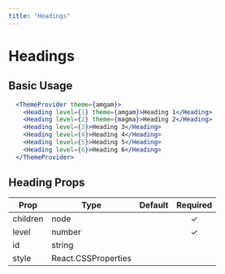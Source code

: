 ```yaml
---
title: "Headings"
---
```


# Headings

## Basic Usage

```.jsx
  <ThemeProvider theme={amgam}>
    <Heading level={1} theme={amgam}>Heading 1</Heading>
    <Heading level={2} theme={magma}>Heading 2</Heading>
    <Heading level={3}>Heading 3</Heading>
    <Heading level={4}>Heading 4</Heading>
    <Heading level={5}>Heading 5</Heading>
    <Heading level={6}>Heading 6</Heading>
  </ThemeProvider>
```

## Heading Props

| Prop                   | Type | Default | Required    |
| -----------------------|------|---------|:-----------:|
| children | node | | &#10003;
| level | number | | &#10003;
| id | string | | 
| style | React.CSSProperties | | 